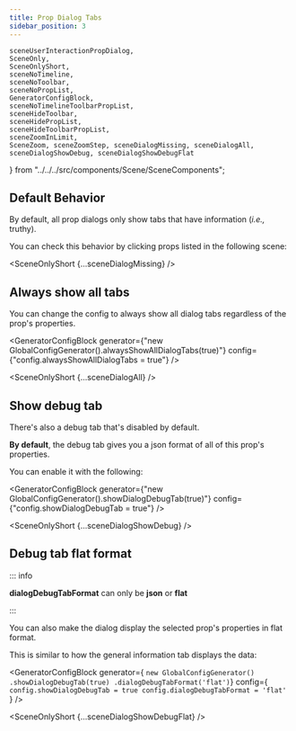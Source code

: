 ```yaml
---
title: Prop Dialog Tabs
sidebar_position: 3
---
```


    sceneUserInteractionPropDialog,
    SceneOnly,
    SceneOnlyShort,
    sceneNoTimeline,
    sceneNoToolbar,
    sceneNoPropList,
    GeneratorConfigBlock,
    sceneNoTimelineToolbarPropList,
    sceneHideToolbar,
    sceneHidePropList,
    sceneHideToolbarPropList,
    sceneZoomInLimit,
    SceneZoom, sceneZoomStep, sceneDialogMissing, sceneDialogAll, sceneDialogShowDebug, sceneDialogShowDebugFlat
} from "../../../src/components/Scene/SceneComponents";


## Default Behavior

By default, all prop dialogs only show tabs that have information (*i.e.,* truthy).

You can check this behavior by clicking props listed in the following scene:

<SceneOnlyShort {...sceneDialogMissing} />

## Always show all tabs

You can change the config to always show all dialog tabs regardless of the prop's properties.

<GeneratorConfigBlock
    generator={"new GlobalConfigGenerator().alwaysShowAllDialogTabs(true)"}
    config={"config.alwaysShowAllDialogTabs = true"} />

<SceneOnlyShort {...sceneDialogAll} />

## Show debug tab

There's also a debug tab that's disabled by default.

**By default**, the debug tab gives you a json format of all of this prop's properties.

You can enable it with the following:

<GeneratorConfigBlock
    generator={"new GlobalConfigGenerator().showDialogDebugTab(true)"}
    config={"config.showDialogDebugTab = true"} />

<SceneOnlyShort {...sceneDialogShowDebug} />

## Debug tab flat format

::: info

**dialogDebugTabFormat** can only be **json** or **flat**

:::

You can also make the dialog display the selected prop's properties in flat format.

This is similar to how the general information tab displays the data:

<GeneratorConfigBlock
    generator={
`new GlobalConfigGenerator()
    .showDialogDebugTab(true)
    .dialogDebugTabFormat('flat')`}
    config={
`config.showDialogDebugTab = true
config.dialogDebugTabFormat = 'flat'
`} />

<SceneOnlyShort {...sceneDialogShowDebugFlat} />